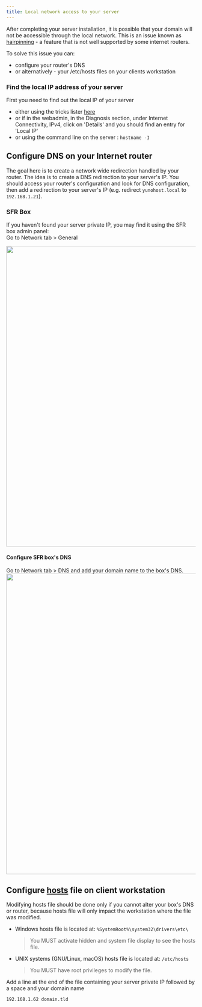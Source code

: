```yaml
---
title: Local network access to your server
---
```


After completing your server installation, it is possible that your domain will not be accessible through the local network. This is an issue known as [hairpinning](http://en.wikipedia.org/wiki/Hairpinning) - a feature that is not well supported by some internet routers.

To solve this issue you can:

- configure your router's DNS
- or alternatively -  your /etc/hosts files on your clients workstation

### Find the local IP address of your server

First you need to find out the local IP of your server

- either using the tricks lister [here](/admin/install/post_install/find_ip)
- or if in the webadmin, in the Diagnosis section, under Internet Connectivity, IPv4, click on 'Details' and you should find an entry for 'Local IP'
- or using the command line on the server : `hostname -I`

## Configure DNS on your Internet router

The goal here is to create a network wide redirection handled by your router. The idea is to create a DNS redirection to your server's IP. You should access your router's configuration and look for DNS configuration, then add a redirection to your server's IP (e.g. redirect `yunohost.local` to `192.168.1.21`).

### SFR Box

If you haven't found your server private IP, you may find it using the SFR box admin panel:  
    Go to Network tab > General

<img src="/img/ip_serveur.png" width="800"/>

#### Configure SFR box's DNS

Go to Network tab > DNS and add your domain name to the box's DNS.
<img src="/img/dns_9box.png" width="800"/>

## Configure [hosts](https://en.wikipedia.org/wiki/Host_%28Unix%29) file on client workstation

Modifying hosts file should be done only if you cannot alter your box's DNS or router, because hosts file will only impact the workstation where the file was modified.

- Windows hosts file is located at:
    `%SystemRoot%\system32\drivers\etc\`
    > You MUST activate hidden and system file display to see the hosts file.
- UNIX systems (GNU/Linux, macOS) hosts file is located at:
    `/etc/hosts`
    > You MUST have root privileges to modify the file.

Add a line at the end of the file containing your server private IP followed by a space and your domain name

```bash
192.168.1.62 domain.tld
```
